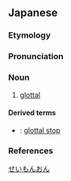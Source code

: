 ==Japanese==

===Etymology===
{{wikipedia|lang=ja}}
{{ja-kanjitab|yomi=o|せい|もん|おん}}
{{rfe|lang=ja}}

===Pronunciation===
{{ja-pron|せいもんおん|acc=3|acc_ref=DJR|y=o}}

===Noun===
{{ja-noun|せいもんおん}}

# {{lb|ja|sort=せいもんおん|phonetics}} [[glottal]]

====Derived terms====
* {{ja-r|声門破裂音|せいもん はれつおん}}: [[glottal stop]]

===References===
<references/>

[[Category:ja:Sound|せいもんおん]]
